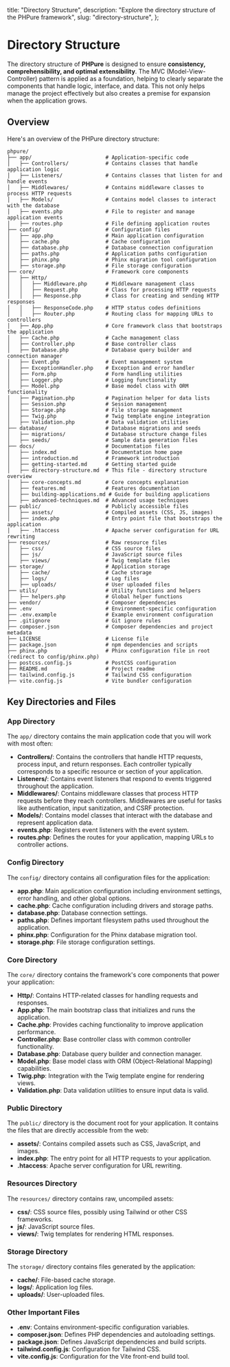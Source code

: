   title: "Directory Structure",
  description: "Explore the directory structure of the PHPure framework",
  slug: "directory-structure",
};

# Directory Structure

The directory structure of **PHPure** is designed to ensure **consistency, comprehensibility, and optimal extensibility**. The MVC (Model-View-Controller) pattern is applied as a foundation, helping to clearly separate the components that handle logic, interface, and data. This not only helps manage the project effectively but also creates a premise for expansion when the application grows.

## Overview

Here's an overview of the PHPure directory structure:

```plaintext
phpure/
├── app/                        # Application-specific code
│   ├── Controllers/            # Contains classes that handle application logic
│   ├── Listeners/              # Contains classes that listen for and handle events
│   ├── Middlewares/            # Contains middleware classes to process HTTP requests
│   ├── Models/                 # Contains model classes to interact with the database
│   ├── events.php              # File to register and manage application events
│   ├── routes.php              # File defining application routes
├── config/                     # Configuration files
│   ├── app.php                 # Main application configuration
│   ├── cache.php               # Cache configuration
│   ├── database.php            # Database connection configuration
│   ├── paths.php               # Application paths configuration
│   ├── phinx.php               # Phinx migration tool configuration
│   ├── storage.php             # File storage configuration
├── core/                       # Framework core components
│   ├── Http/
│   │   ├── Middleware.php      # Middleware management class
│   │   ├── Request.php         # Class for processing HTTP requests
│   │   ├── Response.php        # Class for creating and sending HTTP responses
│   │   ├── ResponseCode.php    # HTTP status codes definitions
│   │   ├── Router.php          # Routing class for mapping URLs to controllers
│   ├── App.php                 # Core framework class that bootstraps the application
│   ├── Cache.php               # Cache management class
│   ├── Controller.php          # Base controller class
│   ├── Database.php            # Database query builder and connection manager
│   ├── Event.php               # Event management system
│   ├── ExceptionHandler.php    # Exception and error handler
│   ├── Form.php                # Form handling utilities
│   ├── Logger.php              # Logging functionality
│   ├── Model.php               # Base model class with ORM functionality
│   ├── Pagination.php          # Pagination helper for data lists
│   ├── Session.php             # Session management
│   ├── Storage.php             # File storage management
│   ├── Twig.php                # Twig template engine integration
│   ├── Validation.php          # Data validation utilities
├── database/                   # Database migrations and seeds
│   ├── migrations/             # Database structure change files
│   ├── seeds/                  # Sample data generation files
├── docs/                       # Documentation files
│   ├── index.md                # Documentation home page
│   ├── introduction.md         # Framework introduction
│   ├── getting-started.md      # Getting started guide
│   ├── directory-structure.md  # This file - directory structure overview
│   ├── core-concepts.md        # Core concepts explanation
│   ├── features.md             # Features documentation
│   ├── building-applications.md # Guide for building applications
│   ├── advanced-techniques.md  # Advanced usage techniques
├── public/                     # Publicly accessible files
│   ├── assets/                 # Compiled assets (CSS, JS, images)
│   ├── index.php               # Entry point file that bootstraps the application
│   ├── .htaccess               # Apache server configuration for URL rewriting
├── resources/                  # Raw resource files
│   ├── css/                    # CSS source files
│   ├── js/                     # JavaScript source files
│   ├── views/                  # Twig template files
├── storage/                    # Application storage
│   ├── cache/                  # Cache storage
│   ├── logs/                   # Log files
│   ├── uploads/                # User uploaded files
├── utils/                      # Utility functions and helpers
│   ├── helpers.php             # Global helper functions
├── vendor/                     # Composer dependencies
├── .env                        # Environment-specific configuration
├── .env.example                # Example environment configuration
├── .gitignore                  # Git ignore rules
├── composer.json               # Composer dependencies and project metadata
├── LICENSE                     # License file
├── package.json                # npm dependencies and scripts
├── phinx.php                   # Phinx configuration file in root (redirect to config/phinx.php)
├── postcss.config.js           # PostCSS configuration
├── README.md                   # Project readme
├── tailwind.config.js          # Tailwind CSS configuration
├── vite.config.js              # Vite bundler configuration
```

## Key Directories and Files

### App Directory

The `app/` directory contains the main application code that you will work with most often:

- **Controllers/**: Contains the controllers that handle HTTP requests, process input, and return responses. Each controller typically corresponds to a specific resource or section of your application.
- **Listeners/**: Contains event listeners that respond to events triggered throughout the application.
- **Middlewares/**: Contains middleware classes that process HTTP requests before they reach controllers. Middlewares are useful for tasks like authentication, input sanitization, and CSRF protection.
- **Models/**: Contains model classes that interact with the database and represent application data.
- **events.php**: Registers event listeners with the event system.
- **routes.php**: Defines the routes for your application, mapping URLs to controller actions.

### Config Directory

The `config/` directory contains all configuration files for the application:

- **app.php**: Main application configuration including environment settings, error handling, and other global options.
- **cache.php**: Cache configuration including drivers and storage paths.
- **database.php**: Database connection settings.
- **paths.php**: Defines important filesystem paths used throughout the application.
- **phinx.php**: Configuration for the Phinx database migration tool.
- **storage.php**: File storage configuration settings.

### Core Directory

The `core/` directory contains the framework's core components that power your application:

- **Http/**: Contains HTTP-related classes for handling requests and responses.
- **App.php**: The main bootstrap class that initializes and runs the application.
- **Cache.php**: Provides caching functionality to improve application performance.
- **Controller.php**: Base controller class with common controller functionality.
- **Database.php**: Database query builder and connection manager.
- **Model.php**: Base model class with ORM (Object-Relational Mapping) capabilities.
- **Twig.php**: Integration with the Twig template engine for rendering views.
- **Validation.php**: Data validation utilities to ensure input data is valid.

### Public Directory

The `public/` directory is the document root for your application. It contains the files that are directly accessible from the web:

- **assets/**: Contains compiled assets such as CSS, JavaScript, and images.
- **index.php**: The entry point for all HTTP requests to your application.
- **.htaccess**: Apache server configuration for URL rewriting.

### Resources Directory

The `resources/` directory contains raw, uncompiled assets:

- **css/**: CSS source files, possibly using Tailwind or other CSS frameworks.
- **js/**: JavaScript source files.
- **views/**: Twig templates for rendering HTML responses.

### Storage Directory

The `storage/` directory contains files generated by the application:

- **cache/**: File-based cache storage.
- **logs/**: Application log files.
- **uploads/**: User-uploaded files.

### Other Important Files

- **.env**: Contains environment-specific configuration variables.
- **composer.json**: Defines PHP dependencies and autoloading settings.
- **package.json**: Defines JavaScript dependencies and build scripts.
- **tailwind.config.js**: Configuration for Tailwind CSS.
- **vite.config.js**: Configuration for the Vite front-end build tool.
